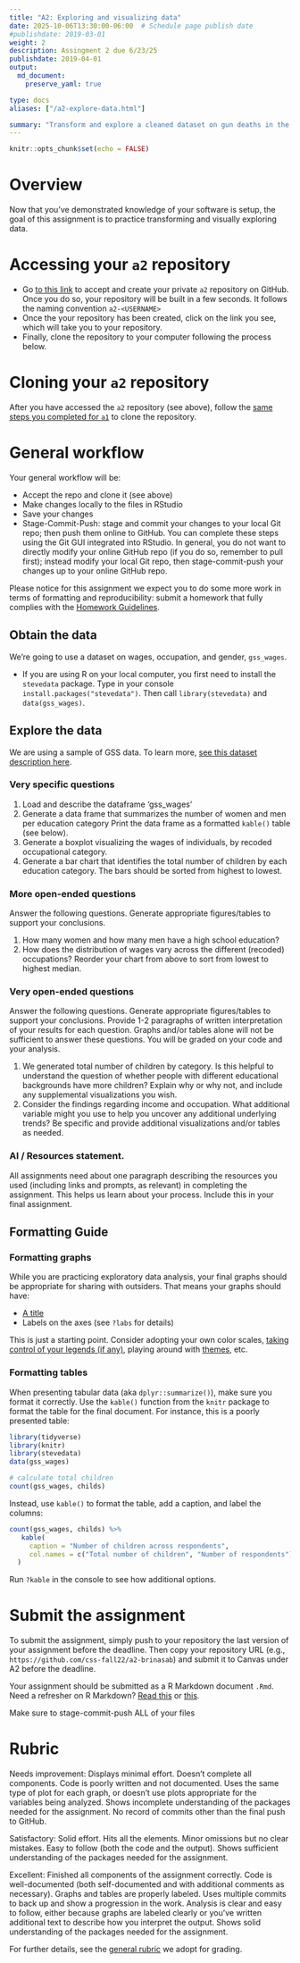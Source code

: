 ```yaml
---
title: "A2: Exploring and visualizing data"
date: 2025-10-06T13:30:00-06:00  # Schedule page publish date
#publishdate: 2019-03-01
weight: 2
description: Assingment 2 due 6/23/25
publishdate: 2019-04-01
output:
  md_document:
    preserve_yaml: true

type: docs
aliases: ["/a2-explore-data.html"]

summary: "Transform and explore a cleaned dataset on gun deaths in the United States."
---
```


```r
knitr::opts_chunk$set(echo = FALSE)
```

# Overview

Now that you've demonstrated knowledge of your software is setup, the goal of this assignment is to practice transforming and visually exploring data. 


# Accessing your `a2` repository

* Go [to this link](https://classroom.github.com/a/JPTh2a_i) to accept and create your private `a2` repository on GitHub. Once you do so, your repository will be built in a few seconds. It follows the naming convention `a2-<USERNAME>`  
* Once the your repository has been created, click on the link you see, which will take you to your repository. 
* Finally, clone the repository to your computer following the process below.


# Cloning your `a2` repository

After you have accessed the `a2` repository (see above), follow the [same steps you completed for `a1`](/assignments/edit-readme/) to clone the repository.


# General workflow

Your general workflow will be:

* Accept the repo and clone it (see above)
* Make changes locally to the files in RStudio
* Save your changes
* Stage-Commit-Push: stage and commit your changes to your local Git repo; then push them online to GitHub. You can complete these steps using the Git GUI integrated into RStudio. In general, you do not want to directly modify your online GitHub repo (if you do so, remember to pull first); instead modify your local Git repo, then stage-commit-push your changes up to your online GitHub repo. 


Please notice for this assignment we expect you to do some more work in terms of formatting and reproducibility: submit a homework that fully complies with the [Homework Guidelines](/faq/homework-guidelines/#homework-workflow).

<!-- NOTE: ADD THE GENERAL WORKFLOW STEPS ABOVE TO THE GENERAL WORKFLOW GUIDELINES AND REVEIW -->


<!-- # Exploring the mass shooting dataset -->

<!-- Your goal for this assignment is to apply what you have learned about data visualization and data exploration on a cleaned dataset that we provide: the "mass shooting" dataset. -->

<!-- The United States experiences far more mass shooting events than any other developed country in the world. While policymakers, politicians, the media, activists, and the general public recognize the widespread prevalence of these tragic events, policies intended to stop these events should be grounded in evidence and empirical data.  -->

<!-- In July 2012, in the aftermath of a mass shooting in a movie theater in Aurora, Colorado, -->
<!-- [Mother Jones](https://www.motherjones.com/politics/2012/07/mass-shootings-map/) published a report on mass shootings in the United States since 1982. Importantly, they provided the underlying data set as [an open-source database](https://www.motherjones.com/politics/2012/12/mass-shootings-mother-jones-full-data/) for anyone interested in studying and understanding this criminal behavior. -->


## Obtain the data
We're going to use a dataset on wages, occupation, and gender, `gss_wages`. 
<!-- I have included this dataset in the [`c3s2`](https://github.com/css-materials/rcis) library on GitHub.  -->

<!-- * If you are working on R workbench, you should have everything already installed. Simply load the library by typing in your console `library(c3s2)` and then load the dataset by typing `data("mass_shootings")`.  Use the help function in R `?mass_shootings` to get detailed information on the variables and coding information. -->

* If you are using R on your local computer, you first need to install the `stevedata` package. Type in your console `install.packages("stevedata")`. Then call `library(stevedata)` and `data(gss_wages)`. 

<!-- `remotes::install_github("MACS40700/c3s2")`. If you don't already have the `remotes` library installed, you will get an error. Go back and install this first using `install.packages()`, then install `remotes``. Finally, the mass shootings dataset can be loaded using `data("mass_shootings")`. Use the help function in R `?mass_shootings` to get detailed information on the variables and coding information. -->


## Explore the data
We are using a sample of GSS data. To learn more, [see this dataset description here](https://r-packages.io/datasets/gss_wages).

### Very specific questions
1. Load and describe the dataframe 'gss_wages'
1. Generate a data frame that summarizes the number of women and men per education category Print the data frame as a formatted `kable()` table (see below).
1. Generate a boxplot visualizing the wages of individuals, by recoded occupational category.
1. Generate a bar chart that identifies the total number of children by each education category. The bars should be sorted from highest to lowest.



### More open-ended questions

Answer the following questions. Generate appropriate figures/tables to support your conclusions.

1. How many women and how many men have a high school education? 
1. How does the distribution of wages vary across the different (recoded) occupations? Reorder your chart from above to sort from lowest to highest median. 

### Very open-ended questions

Answer the following questions. Generate appropriate figures/tables to support your conclusions. Provide 1-2 paragraphs of written interpretation of your results for each question. Graphs and/or tables alone will not be sufficient to answer these questions. You will be graded on your code and your analysis. 

1. We generated total number of children by category. Is this helpful to understand the question of whether people with different educational backgrounds have more children? Explain why or why not, and include any supplemental visualizations you wish. 
1. Consider the findings regarding income and occupation. What additional variable might you use to help you uncover any additional underlying trends? Be specific and provide additional visualizations and/or tables as needed. 


### AI / Resources statement. 
All assignments need about one paragraph describing the resources you used (including links and prompts, as relevant) in completing the assignment. This helps us learn about your process. Include this in your final assignment. 


## Formatting Guide

### Formatting graphs

While you are practicing exploratory data analysis, your final graphs should be appropriate for sharing with outsiders. That means your graphs should have:

* [A title](http://r4ds.had.co.nz/graphics-for-communication.html#label)
* Labels on the axes (see `?labs` for details)

This is just a starting point. Consider adopting your own color scales, [taking control of your legends (if any)](http://www.cookbook-r.com/Graphs/Legends_(ggplot2)/), playing around with [themes](https://ggplot2.tidyverse.org/reference/index.html#section-themes), etc.


### Formatting tables

When presenting tabular data (aka `dplyr::summarize()`), make sure you format it correctly. Use the `kable()` function from the `knitr` package to format the table for the final document. For instance, this is a poorly presented table:

```r
library(tidyverse)
library(knitr)
library(stevedata)
data(gss_wages)
```

```r
# calculate total children 
count(gss_wages, childs)
```

Instead, use `kable()` to format the table, add a caption, and label the columns:

```r
count(gss_wages, childs) %>%
   kable(
     caption = "Number of children across respondents",
     col.names = c("Total number of children", "Number of respondents")
  )
```

Run `?kable` in the console to see how additional options.


# Submit the assignment

To submit the assignment, simply push to your repository the last version of your assignment before the deadline. Then copy your repository URL (e.g., `https://github.com/css-fall22/a2-brinasab`) and submit it to Canvas under A2 before the deadline.

Your assignment should be submitted as a R Markdown document `.Rmd`. Need a refresher on R Markdown? [Read this](http://rmarkdown.rstudio.com/lesson-1.html) or [this](http://r4ds.had.co.nz/r-markdown.html). 

Make sure to stage-commit-push ALL of your files


<!--
Please notice for this assignment we expect you to do some more work in terms of formatting and reproducibility: submit a homework that fully complies with the [Homework Guidelines](/faq/homework-guidelines/#homework-workflow).
-->

# Rubric

Needs improvement: Displays minimal effort. Doesn't complete all components. Code is poorly written and not documented. Uses the same type of plot for each graph, or doesn't use plots appropriate for the variables being analyzed. Shows incomplete understanding of the packages needed for the assignment. No record of commits other than the final push to GitHub.

Satisfactory: Solid effort. Hits all the elements. Minor omissions but no clear mistakes. Easy to follow (both the code and the output). Shows sufficient understanding of the packages needed for the assignment.

Excellent: Finished all components of the assignment correctly. Code is well-documented (both self-documented and with additional comments as necessary). Graphs and tables are properly labeled. Uses multiple commits to back up and show a progression in the work. Analysis is clear and easy to follow, either because graphs are labeled clearly or you've written additional text to describe how you interpret the output. Shows solid understanding of the packages needed for the assignment.

For further details, see the [general rubric](/faq/homework-evaluations/) we adopt for grading.


<!-- # Acknowledgments -->

<!-- # ```{r child = here::here("R", "_ack_ben.Rmd")} -->
<!-- # ``` -->

<!--
[^clean]: For the purposes of this assignment, some data cleaning of the underlying raw data have been performed. You can view the data cleaning code [here](https://github.com/cis-ds/rcis/blob/master/data-raw/mass-shootings.R).
-->